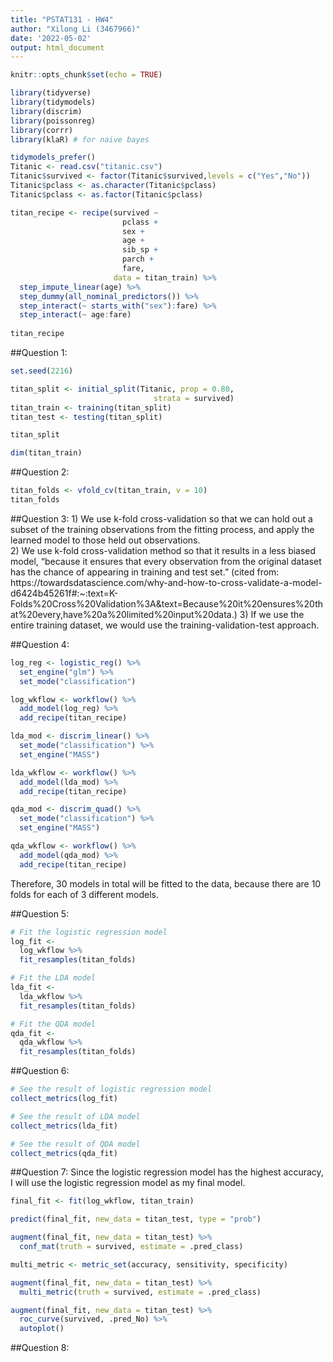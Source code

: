 ```yaml
---
title: "PSTAT131 - HW4"
author: "Xilong Li (3467966)"
date: '2022-05-02'
output: html_document
---
```


```r
knitr::opts_chunk$set(echo = TRUE)
```

```r
library(tidyverse)
library(tidymodels)
library(discrim)
library(poissonreg)
library(corrr)
library(klaR) # for naive bayes

tidymodels_prefer()
Titanic <- read.csv("titanic.csv")
Titanic$survived <- factor(Titanic$survived,levels = c("Yes","No"))
Titanic$pclass <- as.character(Titanic$pclass)
Titanic$pclass <- as.factor(Titanic$pclass)

titan_recipe <- recipe(survived ~ 
                         pclass +
                         sex + 
                         age + 
                         sib_sp + 
                         parch + 
                         fare,
                       data = titan_train) %>% 
  step_impute_linear(age) %>% 
  step_dummy(all_nominal_predictors()) %>% 
  step_interact(~ starts_with("sex"):fare) %>% 
  step_interact(~ age:fare)
  
titan_recipe
```

##Question 1:
```r
set.seed(2216)

titan_split <- initial_split(Titanic, prop = 0.80,
                                strata = survived)
titan_train <- training(titan_split)
titan_test <- testing(titan_split)

titan_split

dim(titan_train)
```

##Question 2:
```r
titan_folds <- vfold_cv(titan_train, v = 10)
titan_folds
```

##Question 3:
1) We use k-fold cross-validation so that we can hold out a subset of the training observations from the fitting process, and apply the learned model to those held out observations.    
2) We use k-fold cross-validation method so that it results in a less biased model, "because it ensures that every observation from the original dataset has the chance of appearing in training and test set." (cited from: https://towardsdatascience.com/why-and-how-to-cross-validate-a-model-d6424b45261f#:~:text=K-Folds%20Cross%20Validation%3A&text=Because%20it%20ensures%20that%20every,have%20a%20limited%20input%20data.)
3) If we use the entire training dataset, we would use the training-validation-test approach.

##Question 4:
```r
log_reg <- logistic_reg() %>% 
  set_engine("glm") %>% 
  set_mode("classification")

log_wkflow <- workflow() %>% 
  add_model(log_reg) %>% 
  add_recipe(titan_recipe)
```
```r
lda_mod <- discrim_linear() %>% 
  set_mode("classification") %>% 
  set_engine("MASS")

lda_wkflow <- workflow() %>% 
  add_model(lda_mod) %>% 
  add_recipe(titan_recipe)
```
```r
qda_mod <- discrim_quad() %>% 
  set_mode("classification") %>% 
  set_engine("MASS")

qda_wkflow <- workflow() %>% 
  add_model(qda_mod) %>% 
  add_recipe(titan_recipe)
```
Therefore, 30 models in total will be fitted to the data, because there are 10 folds for each of 3 different models.

##Question 5:
```r
# Fit the logistic regression model
log_fit <- 
  log_wkflow %>% 
  fit_resamples(titan_folds)

# Fit the LDA model
lda_fit <- 
  lda_wkflow %>% 
  fit_resamples(titan_folds)

# Fit the QDA model
qda_fit <- 
  qda_wkflow %>% 
  fit_resamples(titan_folds)
```


##Question 6:
```r
# See the result of logistic regression model
collect_metrics(log_fit)

# See the result of LDA model
collect_metrics(lda_fit)

# See the result of QDA model
collect_metrics(qda_fit)
```

##Question 7:
Since the logistic regression model has the highest accuracy, I will use the logistic regression model as my final model.

```r
final_fit <- fit(log_wkflow, titan_train)

predict(final_fit, new_data = titan_test, type = "prob")

augment(final_fit, new_data = titan_test) %>%
  conf_mat(truth = survived, estimate = .pred_class) 

multi_metric <- metric_set(accuracy, sensitivity, specificity)

augment(final_fit, new_data = titan_test) %>%
  multi_metric(truth = survived, estimate = .pred_class)

augment(final_fit, new_data = titan_test) %>%
  roc_curve(survived, .pred_No) %>%
  autoplot()
```


##Question 8:
